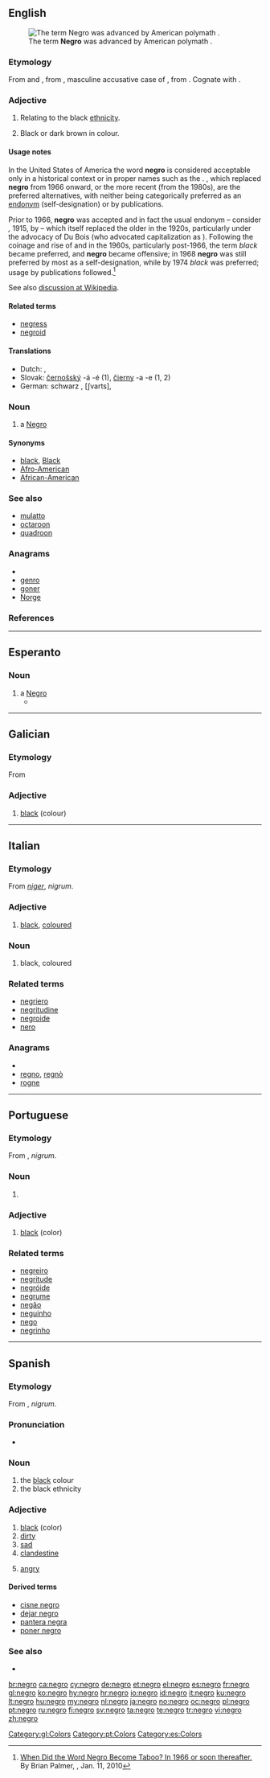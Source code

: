 {{also|Negro}}
==English==
{{rfc}}
[[File:WEB DuBois 1918.jpg|thumb|The term '''Negro''' was advanced by American polymath {{w|W. E. B. Du Bois}}.]]

===Etymology===
From {{etyl|es}} and {{etyl|pt}} {{term|negro||black|lang=es|lang=pt}}, from {{etyl|la}} {{term|nigrum|lang=la}}, masculine accusative case of {{term|niger||black|lang=la}}, from {{proto|Indo-European|negr-||negʷr-|coloured, dark|lang=en}}. Cognate with {{etyl|hy|-}} {{term|||tr=nerk|colour|lang=hy}}.

===Adjective===
{{en-adj|-}}

# {{context|dated|offensive}} Relating to the black [[ethnicity]].
# {{context|dated|offensive}} Black or dark brown in colour.

====Usage notes====
In the United States of America the word '''negro''' is considered acceptable only in a historical context or in proper names such as the {{w|United Negro College Fund}}. {{term|Black}}, which replaced '''negro''' from 1966 onward, or the more recent {{term|African-American}} (from the 1980s), are the preferred alternatives, with neither being categorically preferred as an [[endonym]] (self-designation) or by publications.

Prior to 1966, '''negro''' was accepted and in fact the usual endonym – consider ''{{w|The Negro}},'' 1915, by {{w|W. E. B. Du Bois}} – which itself replaced the older {{term|colored}} in the 1920s, particularly under the advocacy of Du Bois (who advocated capitalization as {{term|Negro}}). Following the coinage and rise of {{w|Black Power}} and {{w|Black pride}} in the 1960s, particularly post-1966, the term ''black'' became preferred, and '''negro''' became offensive; in 1968 '''negro''' was still preferred by most as a self-designation, while by 1974 ''black'' was preferred; usage by publications followed.<ref>[http://www.slate.com/id/2241120/ When Did the Word Negro Become Taboo? In 1966 or soon thereafter.] By Brian Palmer, {{w|Slate.com}}, Jan. 11, 2010</ref>

See also [[w:African American#Terms no longer in common use|discussion at Wikipedia]].

====Related terms====
* [[negress]]
* [[negroid]]

====Translations====
* Dutch: {{t+|nl|zwart}}, {{t+|nl|zwarte}}
* Slovak: [[černošský]] -á -é (1), [[čierny]] -a -e (1, 2)
* German: schwarz , [ʃvarts],

===Noun===
{{en-noun|negroes}}

# a [[Negro]]

====Synonyms====
{{sense|adjective and noun}}
* [[black]], [[Black]]
* [[Afro-American]]
* [[African-American]]

===See also===
* [[mulatto]]
* [[octaroon]]
* [[quadroon]]

===Anagrams===
* {{alphagram|egnor}}
* [[genro#English|genro]]
* [[goner#English|goner]]
* [[Norge#English|Norge]]

===References===
<references/>

----

==Esperanto==

===Noun===
{{eo-noun}}
# a [[Negro]]
#* {{quote-journal
 |year=1897
 |date=June
 |title=El Heine: La sklavoŝipo
 |author=A. Kofman
 |journal=Lingvo Internacia
 |volume=2
 |issue=6-7
 |page=89
 |pageurl=http://books.google.com/books?id=BBASAAAAIAAJ&pg=PA89
 |passage=“Ses centojn da '''negroj''' mi ĉe Senegal<br />Akiris je prezo profita,<br />Malmola viando, simila al ŝton’,<br />La membroj — el ŝtalo forĝita.”
 |translation=“600 '''negros''' at Senegal I acquired at a profitable price, hard meat, like stone, the members - from steel forged.”}}
----

==Galician==

===Etymology===
From {{etyl|la|gl}} {{term|niger|lang=la}}

===Adjective===
{{gl-adj|f=negra}}

# [[black]] (colour)

[[Category:gl:Colors]]

----

==Italian==

===Etymology===
From {{etyl|la|it}} ''[[niger]]'', ''nigrum''.

===Adjective===
{{it-adj|negr}}

# [[black]], [[coloured]]

===Noun===
{{it-noun|negr|m|o|i}}

# black, coloured

===Related terms===
* [[negriero]]
* [[negritudine]]
* [[negroide]]
* [[nero]]

===Anagrams===
* {{alphagram|egnor}}
* [[regno#Italian|regno]], [[regnò#Italian|regnò]]
* [[rogne#Italian|rogne]]

----

==Portuguese==

===Etymology===
From {{etyl|la|pt}} {{term|niger|lang=la}}, ''nigrum''.

===Noun===
{{pt-noun|m|f=negra}}

# {{l|en|negro}}

===Adjective===
{{pt-adj|f=negra}}

# [[black]] (color)

===Related terms===
* [[negreiro]]
* [[negritude]]
* [[negróide]]
* [[negrume]]
* [[negão]]
* [[neguinho]]
* [[nego]]
* [[negrinho]]

[[Category:pt:Colors]]

----

==Spanish==

===Etymology===
From {{etyl|la|es}} {{term|niger|lang=la}}, ''nigrum''.

===Pronunciation===
* {{hyphenation|ne|gro}}

===Noun===
{{es-noun-m}}

# the [[black]] colour
# the black ethnicity

===Adjective===
{{es-adj|f=negra}}

# [[black]] (color)
# [[dirty]]
# [[sad]]
# [[clandestine]]
# {{Spain}} [[angry]]

====Derived terms====
* [[cisne negro]]
* [[dejar negro]]
* [[pantera negra]]
* [[poner negro]]

===See also===
* {{list|es|basic colors}}

[[Category:es:Colors]]

[[br:negro]]
[[ca:negro]]
[[cy:negro]]
[[de:negro]]
[[et:negro]]
[[el:negro]]
[[es:negro]]
[[fr:negro]]
[[gl:negro]]
[[ko:negro]]
[[hy:negro]]
[[hr:negro]]
[[io:negro]]
[[id:negro]]
[[it:negro]]
[[ku:negro]]
[[lt:negro]]
[[hu:negro]]
[[my:negro]]
[[nl:negro]]
[[ja:negro]]
[[no:negro]]
[[oc:negro]]
[[pl:negro]]
[[pt:negro]]
[[ru:negro]]
[[fi:negro]]
[[sv:negro]]
[[ta:negro]]
[[te:negro]]
[[tr:negro]]
[[vi:negro]]
[[zh:negro]]